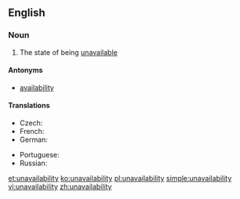 ==English==
===Noun===
{{en-noun|~|unavailabilities}}

# The state of being [[unavailable]]

====Antonyms====
*[[availability]]

====Translations====
{{trans-top|state of being unavailable}}
* Czech: {{t|cs|nedostupnost|f}}
* French: {{t+|fr|indisponibilité|f}}
* German: {{t|de|Nichtverfügbarkeit|f}}
{{trans-mid}}
* Portuguese: {{t|pt|indisponibilidade|f}}
* Russian: {{t+|ru|недосту́пность|f}}
{{trans-bottom}}

[[et:unavailability]]
[[ko:unavailability]]
[[pl:unavailability]]
[[simple:unavailability]]
[[vi:unavailability]]
[[zh:unavailability]]